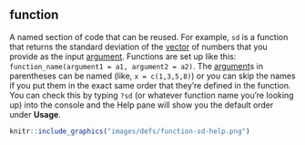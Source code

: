 ## function

A named section of code that can be reused. For example, `sd` is a function that returns the standard deviation of the [vector](#vector) of numbers that you provide as the input [argument](#argument). Functions are set up like this: `function_name(argument1 = a1, argument2 = a2)`. The [argument](#argument)s in parentheses can be named (like, `x = c(1,3,5,8)`) or you can skip the names if you put them in the exact same order that they're defined in the function. You can check this by typing `?sd` (or whatever function name you're looking up) into the console and the Help pane will show you the default order under **Usage**.

```r
knitr::include_graphics("images/defs/function-sd-help.png")
```